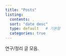 ```yaml
---
title: "Posts"
listing:
  contents: .
  sort: "date desc"
  type: default   # 기본형
  categories: true
---
```



연구/정리 글 모음.

